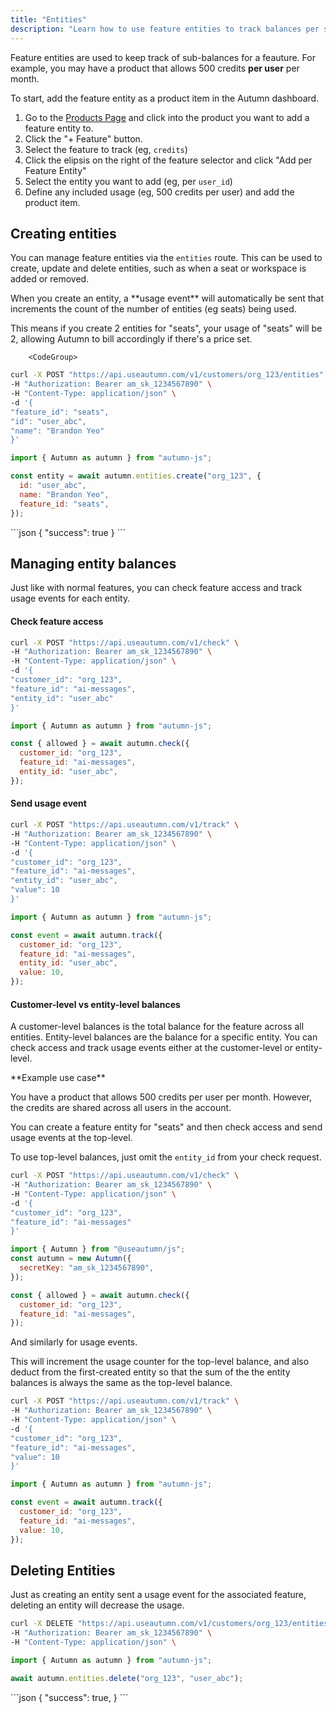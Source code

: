 ```yaml
---
title: "Entities"
description: "Learn how to use feature entities to track balances per separate entity, such as a user or a workspace"
---
```


Feature entities are used to keep track of sub-balances for a feauture. For example, you may have a product that allows 500 credits **per user** per month.

To start, add the feature entity as a product item in the Autumn dashboard.

1. Go to the [Products Page](https://app.useautumn.com/products) and click into the product you want to add a feature entity to.
2. Click the "+ Feature" button.
3. Select the feature to track (eg, `credits`)
4. Click the elipsis on the right of the feature selector and click "Add per Feature Entity"
5. Select the entity you want to add (eg, per `user_id`)
6. Define any included usage (eg, 500 credits per user) and add the product item.

## Creating entities

You can manage feature entities via the `entities` route. This can be used to create, update and delete entities, such as when a seat or workspace is added or removed.

<Check>
  When you create an entity, a **usage event** will automatically be sent
  that increments the count of the number of entities (eg seats) being used.

This means if you create 2 entities for "seats", your usage of "seats" will be 2, allowing Autumn to bill accordingly if there's a price set.

</Check>

        <CodeGroup>

```bash cURL
curl -X POST "https://api.useautumn.com/v1/customers/org_123/entities" \
-H "Authorization: Bearer am_sk_1234567890" \
-H "Content-Type: application/json" \
-d '{
"feature_id": "seats",
"id": "user_abc",
"name": "Brandon Yeo"
}'
```

```javascript Typescript
import { Autumn as autumn } from "autumn-js";

const entity = await autumn.entities.create("org_123", {
  id: "user_abc",
  name: "Brandon Yeo",
  feature_id: "seats",
});
```

</CodeGroup>
```json
{
  "success": true
}
```

## Managing entity balances

Just like with normal features, you can check feature access and track usage events for each entity.

#### Check feature access

<CodeGroup>

```bash cURL {7-8}
curl -X POST "https://api.useautumn.com/v1/check" \
-H "Authorization: Bearer am_sk_1234567890" \
-H "Content-Type: application/json" \
-d '{
"customer_id": "org_123",
"feature_id": "ai-messages",
"entity_id": "user_abc"
}'
```

```javascript Typescript {9-10}
import { Autumn as autumn } from "autumn-js";

const { allowed } = await autumn.check({
  customer_id: "org_123",
  feature_id: "ai-messages",
  entity_id: "user_abc",
});
```

</CodeGroup>

#### Send usage event

<CodeGroup>

```bash cURL {7-8}
curl -X POST "https://api.useautumn.com/v1/track" \
-H "Authorization: Bearer am_sk_1234567890" \
-H "Content-Type: application/json" \
-d '{
"customer_id": "org_123",
"feature_id": "ai-messages",
"entity_id": "user_abc",
"value": 10
}'
```

```javascript Typescript {9-10}
import { Autumn as autumn } from "autumn-js";

const event = await autumn.track({
  customer_id: "org_123",
  feature_id: "ai-messages",
  entity_id: "user_abc",
  value: 10,
});
```

</CodeGroup>

#### Customer-level vs entity-level balances

A customer-level balances is the total balance for the feature across all entities. Entity-level balances are the balance for a specific entity. You can check access and track usage events either at the customer-level or entity-level.

<Info>
**Example use case**

You have a product that allows 500 credits per user per month. However, the credits are shared across all users in the account.

You can create a feature entity for "seats" and then check access and send usage events at the top-level.

</Info>

To use top-level balances, just omit the `entity_id` from your check request.

<CodeGroup>

```bash cURL
curl -X POST "https://api.useautumn.com/v1/check" \
-H "Authorization: Bearer am_sk_1234567890" \
-H "Content-Type: application/json" \
-d '{
"customer_id": "org_123",
"feature_id": "ai-messages"
}'
```

```javascript Typescript
import { Autumn } from "@useautumn/js";
const autumn = new Autumn({
  secretKey: "am_sk_1234567890",
});

const { allowed } = await autumn.check({
  customer_id: "org_123",
  feature_id: "ai-messages",
});
```

</CodeGroup>

And similarly for usage events.

<Note>
This will increment the usage counter for the top-level balance, and also deduct from the first-created entity so that the sum of the the entity balances is always the same as the top-level balance.
</Note>
<CodeGroup>

```bash cURL
curl -X POST "https://api.useautumn.com/v1/track" \
-H "Authorization: Bearer am_sk_1234567890" \
-H "Content-Type: application/json" \
-d '{
"customer_id": "org_123",
"feature_id": "ai-messages",
"value": 10
}'
```

```javascript Typescript
import { Autumn as autumn } from "autumn-js";

const event = await autumn.track({
  customer_id: "org_123",
  feature_id: "ai-messages",
  value: 10,
});
```

</CodeGroup>

## Deleting Entities

<Check>
  Just as creating an entity sent a usage event for the associated feature,
  deleting an entity will decrease the usage.
</Check>

<CodeGroup>

```bash cURL
curl -X DELETE "https://api.useautumn.com/v1/customers/org_123/entities/user_abc" \
-H "Authorization: Bearer am_sk_1234567890" \
-H "Content-Type: application/json" \
```

```javascript Typescript
import { Autumn as autumn } from "autumn-js";

await autumn.entities.delete("org_123", "user_abc");
```

</CodeGroup>
```json
{
  "success": true,
}
```
